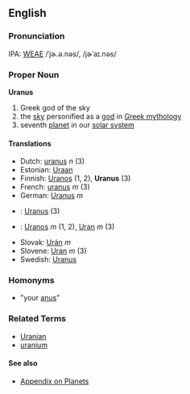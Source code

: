 ==English==

===Pronunciation===
IPA: [[WEAE]] /ˈjɚ.ə.nəs/, /jɚˈaɪ.nəs/

=== Proper Noun ===
'''Uranus'''

# Greek god of the sky
# the [[sky]] personified as a [[god]] in [[Greek mythology]]
# seventh [[planet]] in our [[solar system]]

==== Translations ====
*Dutch: [[uranus]] ''n'' (3)
*Estonian: [[Uraan]]
*Finnish: [[Uranos]] (1, 2), '''Uranus''' (3)
*French: [[uranus]] ''m'' (3)
*German: [[Uranus]] ''m''
*{{ms}}: [[Uranus]] (3)
*{{pl}}: [[Uranos]] ''m'' (1, 2), [[Uran]] ''m'' (3)
*Slovak: [[Urán]] ''m''
*Slovene: [[Uran]] ''m'' (3)
*Swedish: [[Uranus]]

===Homonyms===
*"your [[anus]]"

===Related Terms===
*[[Uranian]]
*[[uranium]]

==== See also ====
*[[Wiktionary_Appendix:Planets|Appendix on Planets]]